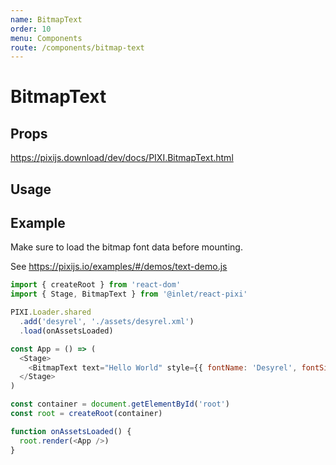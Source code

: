 ```yaml
---
name: BitmapText
order: 10
menu: Components
route: /components/bitmap-text
---
```



# BitmapText

## Props

https://pixijs.download/dev/docs/PIXI.BitmapText.html

## Usage

<Playground>
  <Stage width={500} height={300} options={{ backgroundColor: 0xffffff }}>
    <BitmapText anchor={0.5} x={250} y={150} text="Hello World!" style={{ fontName: 'Desyrel', fontSize: 50 }}/>
  </Stage>
</Playground>

## Example

Make sure to load the bitmap font data before mounting.

See https://pixijs.io/examples/#/demos/text-demo.js

```js
import { createRoot } from 'react-dom'
import { Stage, BitmapText } from '@inlet/react-pixi'

PIXI.Loader.shared
  .add('desyrel', './assets/desyrel.xml')
  .load(onAssetsLoaded)

const App = () => (
  <Stage>
    <BitmapText text="Hello World" style={{ fontName: 'Desyrel', fontSize: 35 }}>
  </Stage>
)

const container = document.getElementById('root')
const root = createRoot(container)

function onAssetsLoaded() {
  root.render(<App />)
}
```
